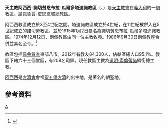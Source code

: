 {{Infobox diocese
|name = 阿西西-諾切勞恩布拉-瓜爾多塔迪諾
|jurisdiction = 教區
|latin = Dioecesis Assisiensis-Nucerina-Tadinensis
|local = 
|border = catholic
|image = San Rufino Assisi 04.JPG
|image_size = 
|image_alt = 
|caption = 聖路斐樂主教座堂 
|location = [[義大利|義大利]]
|rite = [[羅馬禮|羅馬禮]]
|territory = [[佩魯賈省|佩魯賈省]]東部
|population =84,300
|patron = 聖路斐樂、諾切勞的聖雷納德
|province = 佩魯賈-皮耶韋城
|established = 三、四、五世紀
|cathedral = [[聖路斐樂主教座堂|聖路斐樂主教座堂]]
|co-cathedral = 兩處
|leadership = 主教 
|website =[http://www.chiesainumbria.it/diocesi/assisi/ 官方網頁]
|pope =  
|patriarch= 
|metropolitan =
|ordinary = 道明·索倫蒂諾
|coadjutor archbishop = 
|coadjutor bishop = 
|auxiliary = 
|emeritus = }}

'''天主教阿西西-諾切勞恩布拉-瓜爾多塔迪諾教區'''（{{lang-la|Dioecesis Assisiensis-Nucerina-Tadinensis}}、{{lang-it|Diocesi di Assisi-Nocera Umbra-Gualdo Tadino}}）是[[天主教會|天主教會]]在[[義大利|義大利]]的一個[[教區|教區]]。屬[[天主教佩魯賈-皮耶韋城總教區|佩魯賈-皮耶韋城總教區]]。

阿西西教區成立於3至4世紀之間。塔迪諾教區成立於4世紀，在11世紀被併入在5世紀成立的諾切勞教區，並於1915年1月2日易名為諾切勞恩布拉-瓜爾多塔迪諾教區。1974年12月12日，兩個教區由同一位主教牧養。1986年9月30日兩個教座合併並易名至今。<ref>{{cite journal
|journal=[[宗座公報|宗座公報]]
|publisher=梵蒂岡出版社
|date=1987年
|volume=79
|title=''Instantibus votis''
|page=659-662
|url=http://www.vatican.va/archive/aas/documents/AAS%2079%20%5B1987%5D%20-%20ocr.pdf
|access-date=2014-07-18
|archive-date=2019-06-03
|archive-url=https://web.archive.org/web/20190603085403/http://www.vatican.va/archive/aas/documents/AAS%2079%20%5B1987%5D%20-%20ocr.pdf
|dead-url=no
}}</ref>

教區包括[[佩魯賈省|佩魯賈省]]東部八市。2012年有教友84,300人，佔轄區總人口95.1%。教區下轄六十三個堂區，有208名司鐸。現任教區主教為[[道明·索倫蒂諾|道明·索倫蒂諾]]領銜總主教。

[[阿西西|阿西西]]是[[方濟會|方濟會]]會祖[[聖五傷方濟|聖五傷方濟]]的出生地，是著名的朝聖地。

==參考資料==
{{reflist}}

[[Category:義大利天主教教區|A]]
{{意大利天主教教區}}